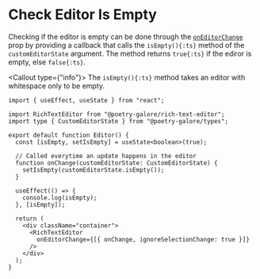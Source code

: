 
# Check Editor Is Empty

Checking if the editor is empty can be done through the [`onEditorChange`](/docs/props.mdx#oneditorchange)
prop by providing a callback that calls the `isEmpty(){:ts}` method of the `customEditorState` argument.
The method returns `true{:ts}` if the ediror is empty, else `false{:ts}`.

<Callout type={"info"}>
The `isEmpty(){:ts}` method takes an editor with whitespace only to be empty.
</Callout>

```tsx
import { useEffect, useState } from "react";

import RichTextEditor from "@poetry-galore/rich-text-editor";
import type { CustomEditorState } from "@poetry-galore/types";

export default function Editor() {
  const [isEmpty, setIsEmpty] = useState<boolean>(true);

  // Called everytime an update happens in the editor
  function onChange(customEditorState: CustomEditorState) {
    setIsEmpty(customEditorState.isEmpty());
  }

  useEffect(() => {
    console.log(isEmpty);
  }, [isEmpty]);

  return (
    <div className="container">
      <RichTextEditor
        onEditorChange={[{ onChange, ignoreSelectionChange: true }]}
      />
    </div>
  );
}
```
